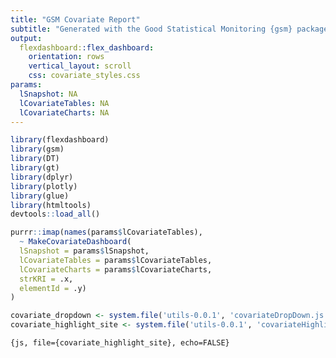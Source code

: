 ```yaml
---
title: "GSM Covariate Report"
subtitle: "Generated with the Good Statistical Monitoring {gsm} package"
output: 
  flexdashboard::flex_dashboard:
    orientation: rows
    vertical_layout: scroll
    css: covariate_styles.css
params:
  lSnapshot: NA
  lCovariateTables: NA
  lCovariateCharts: NA
---
```


```r
library(flexdashboard)
library(gsm)
library(DT)
library(gt)
library(dplyr)
library(plotly)
library(glue)
library(htmltools)
devtools::load_all()
```


```r
purrr::imap(names(params$lCovariateTables), 
  ~ MakeCovariateDashboard(
  lSnapshot = params$lSnapshot, 
  lCovariateTables = params$lCovariateTables, 
  lCovariateCharts = params$lCovariateCharts,
  strKRI = .x,
  elementId = .y)
)
```

```r
covariate_dropdown <- system.file('utils-0.0.1', 'covariateDropDown.js', package = "gsm")
covariate_highlight_site <- system.file('utils-0.0.1', 'covariateHighlightSite.js', package = "gsm")
```




```{js, file={covariate_highlight_site}, echo=FALSE}
```


